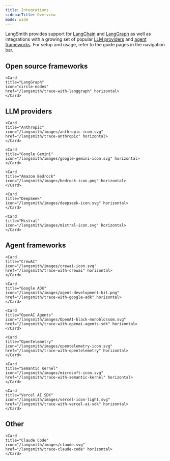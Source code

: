 ```yaml
---
title: Integrations
sidebarTitle: Overview
mode: wide
---
```


LangSmith provides support for [LangChain](/oss/python/python/langchain/overview) and [LangGraph](/oss/python/python/langgraph/overview) as well as integrations with a growing set of popular [LLM providers](#llm-providers) and [agent frameworks](#agent-frameworks). For setup and usage, refer to the guide pages in the navigation bar.

## Open source frameworks

<Columns cols={2}>
    <Card
    title="LangChain"
    icon="link"
    href="/langsmith/trace-with-langchain" horizontal>
    </Card>

    <Card
    title="LangGraph"
    icon="circle-nodes"
    href="/langsmith/trace-with-langgraph" horizontal>
    </Card>

</Columns>

## LLM providers

<Columns cols={2}>
    <Card
    title="OpenAI"
    icon="/langsmith/images/OpenAI-black-monoblossom.svg"
    href="/langsmith/trace-openai"
    horizontal>
    </Card>

    <Card
    title="Anthropic"
    icon="/langsmith/images/anthropic-icon.svg"
    href="/langsmith/trace-anthropic" horizontal>
    </Card>

    <Card
    title="Google Gemini"
    icon="/langsmith/images/google-gemini-icon.svg" horizontal>
    </Card>

    <Card
    title="Amazon Bedrock"
    icon="/langsmith/images/bedrock-icon.png" horizontal>
    </Card>

    <Card
    title="DeepSeek"
    icon="/langsmith/images/deepseek-icon.svg" horizontal>
    </Card>

    <Card
    title="Mistral"
    icon="/langsmith/images/mistral-icon.svg" horizontal>
    </Card>

</Columns>

## Agent frameworks

<Columns cols={3}>
    <Card
    title="AutoGen"
    icon="/langsmith/images/ag-icon.svg"
    href="/langsmith/trace-with-autogen" horizontal>
    </Card>

    <Card
    title="CrewAI"
    icon="/langsmith/images/crewai-icon.svg"
    href="/langsmith/trace-with-crewai" horizontal>
    </Card>

    <Card
    title="Google ADK"
    icon="/langsmith/images/agent-development-kit.png"
    href="/langsmith/trace-with-google-adk" horizontal>
    </Card>

    <Card
    title="OpenAI Agents"
    icon="/langsmith/images/OpenAI-black-monoblossom.svg"
    href="/langsmith/trace-with-openai-agents-sdk" horizontal>
    </Card>

    <Card
    title="OpenTelemetry"
    icon="/langsmith/images/opentelemetry-icon.svg"
    href="/langsmith/trace-with-opentelemetry" horizontal>
    </Card>

    <Card
    title="Semantic Kernel"
    icon="/langsmith/images/microsoft-icon.svg"
    href="/langsmith/trace-with-semantic-kernel" horizontal>
    </Card>

    <Card
    title="Vercel AI SDK"
    icon="/langsmith/images/vercel-icon-light.svg"
    href="/langsmith/trace-with-vercel-ai-sdk" horizontal>
    </Card>

</Columns>

## Other

<Columns cols={2}>
    <Card
    title="Instructor"
    icon="/langsmith/images/instructor-icon.svg"
    href="/langsmith/trace-with-instructor" horizontal>
    </Card>

    <Card
    title="Claude Code"
    icon="/langsmith/images/claude.svg"
    href="/langsmith/trace-claude-code" horizontal>
    </Card>

</Columns>
